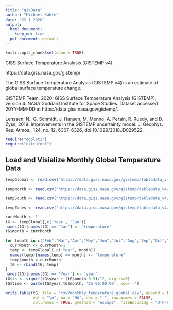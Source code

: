 ```yaml
---
title: "gisData"
author: "Michael Kahle"
date: "22 1 2020"
output:
  html_document: 
    keep_md: true
  pdf_document: default
---
```


```r
knitr::opts_chunk$set(echo = TRUE)
```

GISS Surface Temperature Analysis (GISTEMP v4)

https://data.giss.nasa.gov/gistemp/

The GISS Surface Temperature Analysis (GISTEMP v4) is an estimate of global surface temperature change. 

GISTEMP Team, 2020: GISS Surface Temperature Analysis (GISTEMP), version 4. NASA Goddard Institute for Space Studies. Dataset accessed 20YY-MM-DD at https://data.giss.nasa.gov/gistemp/.

Lenssen, N., G. Schmidt, J. Hansen, M. Menne, A. Persin, R. Ruedy, and D. Zyss, 2019: Improvements in the GISTEMP uncertainty model. J. Geophys. Res. Atmos., 124, no. 12, 6307-6326, doi:10.1029/2018JD029522.



```r
require("ggplot2")
require("extrafont")
```

## Load and Visialize Monthly Global Temperature Data 


```r
tempGlobal <- read.csv("https://data.giss.nasa.gov/gistemp/tabledata_v4/GLB.Ts+dSST.csv", sep=",", na = "NA", skip = 1)

tempNorth <- read.csv("https://data.giss.nasa.gov/gistemp/tabledata_v4/NH.Ts+dSST.csv", sep=",", na = "NA", skip = 1)

tempSouth <- read.csv("https://data.giss.nasa.gov/gistemp/tabledata_v4/SH.Ts+dSST.csv", sep=",", na = "NA", skip = 1)

tempZones <- read.csv("https://data.giss.nasa.gov/gistemp/tabledata_v4/ZonAnn.Ts+dSST.csv", sep=",", na = "NA", skip = 1)

currMonth <- 1
tG <- tempGlobal[,c('Year', 'Jan')]
names(tG)[names(tG) == "Jan"] <- "temperature"
tG$month = currMonth

for (month in c("Feb","Mar","Apr","May","Jun","Jul","Aug","Sep","Oct","Nov","Dec")) {
  currMonth <- currMonth+1
  temp <- tempGlobal[,c('Year', month)]
  names(temp)[names(temp) == month] <- "temperature"
  temp$month = currMonth
  tG <- rbind(tG, temp)
}
names(tG)[names(tG) == 'Year'] <- 'year'
tG$ts <- signif(tG$year + (tG$month-0.5)/12, digits=6)
tG$time <- paste(tG$year,tG$month, '15 00:00:00', sep='-')

write.table(tG, file = "csv/monthly_temperature_global.csv", append = FALSE, quote = TRUE, sep = ",",
            eol = "\n", na = "NA", dec = ".", row.names = FALSE,
            col.names = TRUE, qmethod = "escape", fileEncoding = "UTF-8")



 
```
